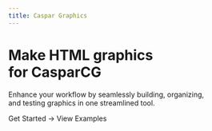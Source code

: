```yaml
---
title: Caspar Graphics
---
```



<div className="home-content">
  <div className="content-container">
    <h1 className="headline">Make HTML graphics <br className='sm:block hidden'/>for CasparCG</h1>
    <p className="subtitle">Enhance your workflow by seamlessly building, organizing, <br className='sm:block hidden'/>and testing graphics in one streamlined tool.</p>
    <p className="subtitle">
      <Link className={styles.cta} href="/docs">Get Started <span>→</span></Link>
      <Link className={styles.cta} href="/examples">View Examples</Link>
    </p>
    <div className={styles.app}>
      <App />
    </div>
  </div>
  <style jsx>{`
    .content-container {
      max-width: 80rem;
      padding-left: max(env(safe-area-inset-left),1.5rem);
      padding-right: max(env(safe-area-inset-right),1.5rem);
      margin: 0 auto;
    }
    .headline {
      display: inline-flex;
      font-size: 3.125rem;
      font-size: min(4.375rem, max(8vw, 2.5rem));
      font-weight: 700;
      font-feature-settings: initial;
      letter-spacing: -.12rem;
      margin-left: -0.2rem;
      margin-top: 3.4rem;
      line-height: 1.1;
      background-image: linear-gradient(146deg,#000,#757a7d);
      -webkit-background-clip: text;
      -webkit-text-fill-color: transparent;
      background-clip: text;
    }
    :global(.dark) .headline {
      background-image: linear-gradient(146deg,#fff,#757a7d);
    }
    .home-content p {
      margin-top: 1em;
    }
    .subtitle {
      font-size: 1.3rem;
      font-size: min(1.3rem, max(3.5vw, 1.2rem));
      font-feature-settings: initial;
      line-height: 1.6;
    }
    .nextjs-link {
      color: currentColor;
      text-decoration: none;
      font-weight: 600;
    }
    @media screen and (max-width: 1200px) {
      .headline {
        letter-spacing: -.08rem;
      }
    }
  `}</style>
</div>

